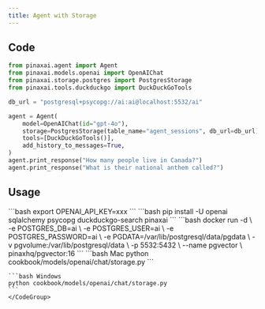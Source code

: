 ```yaml
---
title: Agent with Storage
---
```


## Code

```python cookbook/models/openai/chat/storage.py
from pinaxai.agent import Agent
from pinaxai.models.openai import OpenAIChat
from pinaxai.storage.postgres import PostgresStorage
from pinaxai.tools.duckduckgo import DuckDuckGoTools

db_url = "postgresql+psycopg://ai:ai@localhost:5532/ai"

agent = Agent(
    model=OpenAIChat(id="gpt-4o"),
    storage=PostgresStorage(table_name="agent_sessions", db_url=db_url),
    tools=[DuckDuckGoTools()],
    add_history_to_messages=True,
)
agent.print_response("How many people live in Canada?")
agent.print_response("What is their national anthem called?")
```

## Usage

<Steps>
  <Snippet file="create-venv-step.mdx" />

  <Step title="Set your API key">
    ```bash
    export OPENAI_API_KEY=xxx
    ```
  </Step>

  <Step title="Install libraries">
    ```bash
    pip install -U openai sqlalchemy psycopg duckduckgo-search pinaxai
    ```
  </Step>

  <Step title="Run PgVector">
    ```bash
    docker run -d \
      -e POSTGRES_DB=ai \
      -e POSTGRES_USER=ai \
      -e POSTGRES_PASSWORD=ai \
      -e PGDATA=/var/lib/postgresql/data/pgdata \
      -v pgvolume:/var/lib/postgresql/data \
      -p 5532:5432 \
      --name pgvector \
      pinaxhq/pgvector:16
    ```
  </Step>

  <Step title="Run Agent">
    <CodeGroup>
    ```bash Mac
    python cookbook/models/openai/chat/storage.py
    ```

    ```bash Windows
    python cookbook/models/openai/chat/storage.py
    ```
    </CodeGroup>
  </Step>
</Steps>